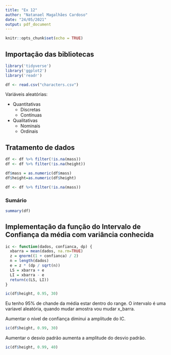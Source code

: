 ```yaml
---
title: "Ex 12"
author: "Natanael Magalhães Cardoso"
date: "24/05/2021"
output: pdf_document
---
```


```r
knitr::opts_chunk$set(echo = TRUE)
```

## Importação das bibliotecas

```r
library('tidyverse')
library('ggplot2')
library('readr')
```

```r
df <- read.csv("characters.csv")
```

Variáveis aleatórias:

- Quantitativas
  - Discretas
  - Contínuas
- Qualitativas
  - Nominais
  - Ordinais
  
  

## Tratamento de dados

```r
df <- df %>% filter(!is.na(mass))
df <- df %>% filter(!is.na(height))

df$mass = as.numeric(df$mass)
df$height=as.numeric(df$height)

df <- df %>% filter(!is.na(mass))
```

### Sumário

```r
summary(df)
```

## Implementação da função do Intervalo de Confiança da média com variância conhecida

```r
ic <- function(dados, confianca, dp) {
  xbarra = mean(dados, na.rm=TRUE)
  z = qnorm((1 + confianca) / 2)
  n = length(dados)
  e = z * (dp / sqrt(n))
  LS = xbarra + e
  LI = xbarra - e
  return(c(LS, LI))
}

ic(df$height, 0.95, 30)
```

Eu tenho 95% de chande da média estar dentro do range.
O intervalo é uma variavel aleatória, quando mudar amostra vou mudar x_barra.

Aumentar o nível de confiança diminui a amplitude do IC.

```r
ic(df$height, 0.99, 30)
```
Aumentar o desvio padrão aumenta a amplitude do desvio padrão.

```r
ic(df$height, 0.99, 40)
```

